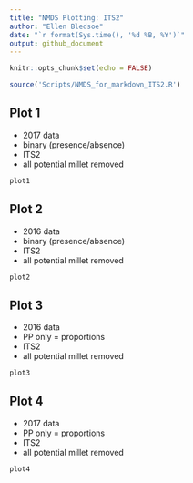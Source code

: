 ```yaml
---
title: "NMDS Plotting: ITS2"
author: "Ellen Bledsoe"
date: "`r format(Sys.time(), '%d %B, %Y')`"
output: github_document
---
```


```r
knitr::opts_chunk$set(echo = FALSE)
```

```r
source('Scripts/NMDS_for_markdown_ITS2.R')
```

## Plot 1
* 2017 data
* binary (presence/absence)
* ITS2
* all potential millet removed

```r
plot1
```

## Plot 2
* 2016 data
* binary (presence/absence)
* ITS2
* all potential millet removed

```r
plot2
```

## Plot 3
* 2016 data
* PP only = proportions
* ITS2
* all potential millet removed

```r
plot3
```

## Plot 4
* 2017 data
* PP only = proportions
* ITS2
* all potential millet removed
```r
plot4
```
